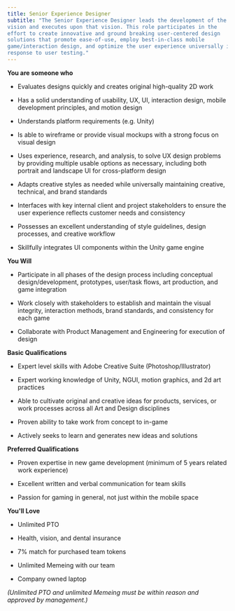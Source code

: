 ```yaml
---
title: Senior Experience Designer
subtitle: "The Senior Experience Designer leads the development of the XD product
vision and executes upon that vision. This role participates in the
effort to create innovative and ground breaking user-centered design
solutions that promote ease-of-use, employ best-in-class mobile
game/interaction design, and optimize the user experience universally in
response to user testing."
---
```


<ReadMore text="Royal Protocol is a cutting-edge software development company which uses blockchain technology to reimagine how the mainstream gaming industry could be replaced by gaming ecosystems which empower and support users instead of profiting at their expense. The current industry has normalized the implementation of predatory practices and dark patterns so successfully that it's hard to picture games without them. But we at Royal Protocol believe it's time for a change. By modernizing the way digital gaming content is created, distributed, we introduce the Royal Protocol vision of an open world which empowers users and creators alike. However, this space where participants can experience financial freedom simply by learning, growing, and playing together, can only reach its full potential when talented individuals, like yourself, join the Royal Protocol team. Will you be part of the gaming revolution?" />

**You are someone who**

-   Evaluates designs quickly and creates original high-quality 2D work

-   Has a solid understanding of usability, UX, UI, interaction design,
    mobile development principles, and motion design

-   Understands platform requirements (e.g. Unity)

-   Is able to wireframe or provide visual mockups with a strong focus
    on visual design

-   Uses experience, research, and analysis, to solve UX design problems
    by providing multiple usable options as necessary, including both
    portrait and landscape UI for cross-platform design

-   Adapts creative styles as needed while universally maintaining
    creative, technical, and brand standards

-   Interfaces with key internal client and project stakeholders to
    ensure the user experience reflects customer needs and consistency

-   Possesses an excellent understanding of style guidelines, design
    processes, and creative workflow

-   Skillfully integrates UI components within the Unity game engine

**You Will**

-   Participate in all phases of the design process including conceptual
    design/development, prototypes, user/task flows, art production, and
    game integration

-   Work closely with stakeholders to establish and maintain the visual
    integrity, interaction methods, brand standards, and consistency for
    each game

-   Collaborate with Product Management and Engineering for execution of
    design

**Basic Qualifications**

-   Expert level skills with Adobe Creative Suite
    (Photoshop/Illustrator)

-   Expert working knowledge of Unity, NGUI, motion graphics, and 2d art
    practices

-   Able to cultivate original and creative ideas for products,
    services, or work processes across all Art and Design disciplines

-   Proven ability to take work from concept to in-game

-   Actively seeks to learn and generates new ideas and solutions

**Preferred Qualifications**

-   Proven expertise in new game development (minimum of 5 years related
    work experience)

-   Excellent written and verbal communication for team skills

-   Passion for gaming in general, not just within the mobile space

**You'll Love**

-   Unlimited PTO

-   Health, vision, and dental insurance

-   7% match for purchased team tokens

-   Unlimited Memeing with our team

-   Company owned laptop

*(Unlimited PTO and unlimited Memeing must be within reason and approved
by management.)*

<ApplyForm bucketId="buk_QCvY4ur92e3nnjxOsrW10KtR" />